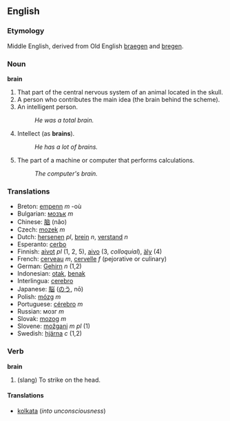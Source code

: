 ==English==
===Etymology===
Middle English, derived from Old English [[braegen]] and [[bregen]].
=== Noun ===
'''brain'''
#That part of the central nervous system of an animal located in the skull.
#A person who contributes the main idea (the brain behind the scheme).
#An intelligent person.
#:''He was a total brain.''
#Intellect (as '''brains''').
#:''He has a lot of brains.''
#The part of a machine or computer that performs calculations.
#:''The computer's brain.''

=== Translations ===
*Breton: [[empenn]] ''m'' -où
*Bulgarian: [[мозък]] ''m''
*Chinese: [[脑]] (nǎo)
*Czech: [[mozek]] ''m''
*Dutch: [[hersenen]] ''pl'', [[brein]] ''n'', [[verstand]] ''n''
*Esperanto: [[cerbo]]
*Finnish: [[aivot]] ''pl'' (1, 2, 5), [[aivo]] (3, ''colloquial''), [[äly]] (4)
*French: [[cerveau]] ''m'', [[cervelle]] ''f'' (pejorative or culinary)
*German: [[Gehirn]] ''n'' (1,2)
*Indonesian: [[otak]], [[benak]]
*Interlingua: [[cerebro]]
*Japanese: [[脳]] ([[のう]], nō)
*Polish: [[mózg]] ''m''
*Portuguese: [[cérebro]] ''m''
*Russian: мoзг  ''m''
*Slovak: [[mozog]]  ''m''
*Slovene: [[možgani]] ''m pl'' (1)
*Swedish: [[hjärna]] ''c'' (1,2)

=== Verb ===
'''brain'''
# (slang) To strike on the head.

====Translations====
*[[kolkata]] (''into unconsciousness'')
